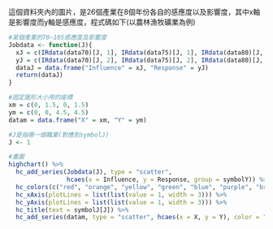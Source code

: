這個資料夾內的圖片，是26個產業在8個年份各自的感應度以及影響度，其中x軸是影響度而y軸是感應度，程式碼如下(以農林漁牧礦業為例)

```r
#某個產業的70~105感應度及影響度
Jobdata <- function(J){
  xJ = c(IRdata(data70)[J, 1], IRdata(data75)[J, 1], IRdata(data80)[J, 1], IRdata(data85)[J, 1], IRdata(data90)[J, 1], IRdata(data95)[J, 1], IRdata(data100)[J, 1], IRdata(data105)[J, 1])
  yJ = c(IRdata(data70)[J, 2], IRdata(data75)[J, 2], IRdata(data80)[J, 2], IRdata(data85)[J, 2], IRdata(data90)[J, 2], IRdata(data95)[J, 2], IRdata(data100)[J, 2], IRdata(data105)[J, 2])
  dataJ = data.frame("Influence" = xJ, "Response" = yJ)
  return(dataJ)
}

#固定圖形大小用的座標
xm = c(0, 1.5, 0, 1.5)
ym = c(0, 0, 4.5, 4.5)
datam = data.frame("X" = xm, "Y" = ym)

#J是指哪一個職業(對應到symbolJ)
J <- 1

#畫圖
highchart() %>%
  hc_add_series(Jobdata(J), type = "scatter", 
                hcaes(x = Influence, y = Response, group = symbolY)) %>%
  hc_colors(c("red", "orange", "yellow", "green", "blue", "purple", "brown", "black")) %>%
  hc_xAxis(plotLines = list(list(value = 1, width = 3))) %>%
  hc_yAxis(plotLines = list(list(value = 1, width = 3))) %>%
  hc_title(text = symbolJ[J]) %>%
  hc_add_series(datam, type = "scatter", hcaes(x = X, y = Y), color = "white", showInLegend = FALSE)
```

